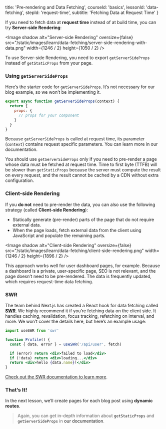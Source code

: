 
  title: 'Pre-rendering and Data Fetching',
  courseId: 'basics',
  lessonId: 'data-fetching',
  stepId: 'request-time',
  subtitle: 'Fetching Data at Request Time'
}

If you need to fetch data at **request time** instead of at build time, you can try <Link href="/docs/[[...slug]]" as="/docs/basic-features/pages#server-side-rendering"><a>**Server-side Rendering**</a></Link>:

<Image
  shadow
  alt="Server-side Rendering"
  oversize={false}
  src="/static/images/learn/data-fetching/server-side-rendering-with-data.png"
  width={1246 / 2}
  height={1050 / 2}
/>

To use <Link href="/docs/[[...slug]]" as="/docs/basic-features/pages#server-side-rendering"><a>Server-side Rendering</a></Link>, you need to export <Link href="/docs/[[...slug]]" as="/docs/basic-features/data-fetching#getserversideprops-server-side-rendering"><a>`getServerSideProps`</a></Link> instead of <Link href="/docs/[[...slug]]" as="/docs/basic-features/data-fetching#getstaticprops-static-generation"><a>`getStaticProps`</a></Link> from your page.

### Using <Link href="/docs/[[...slug]]" as="/docs/basic-features/data-fetching#getserversideprops-server-side-rendering"><a>`getServerSideProps`</a></Link>

Here’s the starter code for <Link href="/docs/[[...slug]]" as="/docs/basic-features/data-fetching#getserversideprops-server-side-rendering"><a>`getServerSideProps`</a></Link>. It’s not necessary for our blog example, so we won’t be implementing it.

```jsx
export async function getServerSideProps(context) {
  return {
    props: {
      // props for your component
    }
  }
}
```

Because <Link href="/docs/[[...slug]]" as="/docs/basic-features/data-fetching#getserversideprops-server-side-rendering"><a>`getServerSideProps`</a></Link> is called at request time, its parameter (`context`) contains request specific parameters. You can learn more in <Link href="/docs/[[...slug]]" as="/docs/basic-features/data-fetching#getserversideprops-server-side-rendering"><a>our documentation</a></Link>.

You should use <Link href="/docs/[[...slug]]" as="/docs/basic-features/data-fetching#getserversideprops-server-side-rendering"><a>`getServerSideProps`</a></Link> only if you need to pre-render a page whose data must be fetched at request time. Time to first byte (TTFB) will be slower than <Link href="/docs/[[...slug]]" as="/docs/basic-features/data-fetching#getstaticprops-static-generation"><a>`getStaticProps`</a></Link> because the server must compute the result on every request, and the result cannot be cached by a CDN without extra configuration.

### Client-side Rendering

If you **do not** need to pre-render the data, you can also use the following strategy (called **Client-side Rendering**):

- Statically generate (pre-render) parts of the page that do not require external data.
- When the page loads, fetch external data from the client using JavaScript and populate the remaining parts.

<Image
  shadow
  alt="Client-side Rendering"
  oversize={false}
  src="/static/images/learn/data-fetching/client-side-rendering.png"
  width={1246 / 2}
  height={1896 / 2}
/>

This approach works well for user dashboard pages, for example. Because a dashboard is a private, user-specific page, SEO is not relevant, and the page doesn’t need to be pre-rendered. The data is frequently updated, which requires request-time data fetching.

### SWR

The team behind Next.js has created a React hook for data fetching called [**SWR**](https://swr.now.sh/). We highly recommend it if you’re fetching data on the client side. It handles caching, revalidation, focus tracking, refetching on interval, and more. We won’t cover the details here, but here’s an example usage:

```jsx
import useSWR from 'swr'

function Profile() {
  const { data, error } = useSWR('/api/user', fetch)

  if (error) return <div>failed to load</div>
  if (!data) return <div>loading...</div>
  return <div>hello {data.name}!</div>
}
```

[Check out the SWR documentation to learn more](https://swr.now.sh/).

### That’s It!

In the next lesson, we’ll create pages for each blog post using **dynamic routes**.

> Again, you can get in-depth information about <Link href="/docs/[[...slug]]" as="/docs/basic-features/data-fetching#getstaticprops-static-generation"><a>`getStaticProps`</a></Link> and <Link href="/docs/[[...slug]]" as="/docs/basic-features/data-fetching#getserversideprops-server-side-rendering"><a>`getServerSideProps`</a></Link> in <Link href="/docs/[[...slug]]" as="/docs/basic-features/data-fetching"><a>our documentation</a></Link>.

